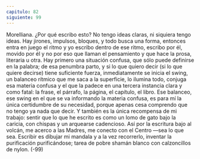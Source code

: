 ```yaml
---
capitulo: 82
siguiente: 99
---
```


Morelliana.
¿Por qué escribo esto? No tengo ideas claras, ni siquiera tengo ideas. Hay
jirones, impulsos, bloques, y todo busca una forma, entonces entra en juego el
ritmo y yo escribo dentro de ese ritmo, escribo por él, movido por él y no por eso
que llaman el pensamiento y que hace la prosa, literaria u otra. Hay primero una
situación confusa, que sólo puede definirse en la palabra; de esa penumbra parto,
y si lo que quiero decir (si lo que quiere decirse) tiene suficiente fuerza,
inmediatamente se inicia el swing, un balanceo rítmico que me saca a la
superficie, lo ilumina todo, conjuga esa materia confusa y el que la padece en una
tercera instancia clara y como fatal: la frase, el párrafo, la página, el capítulo, el
libro. Ese balanceo, ese swing en el que se va informando la materia confusa, es
para mí la única certidumbre de su necesidad, porque apenas cesa comprendo
que no tengo ya nada que decir. Y también es la única recompensa de mi trabajo:
sentir que lo que he escrito es como un lomo de gato bajo la caricia, con chispas y
un arquearse cadencioso. Así por la escritura bajo al volcán, me acerco a las
Madres, me conecto con el Centro —sea lo que sea. Escribir es dibujar mi
mandala y a la vez recorrerlo, inventar la purificación purificándose; tarea de
pobre shamán blanco con calzoncillos de nylon.
(-99)

